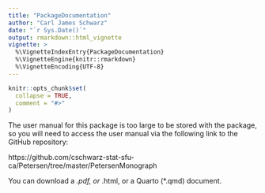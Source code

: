 ```yaml
---
title: "PackageDocumentation"
author: "Carl James Schwarz"
date: "`r Sys.Date()`"
output: rmarkdown::html_vignette
vignette: >
  %\VignetteIndexEntry{PackageDocumentation}
  %\VignetteEngine{knitr::rmarkdown}
  %\VignetteEncoding{UTF-8}
---
```


```r
knitr::opts_chunk$set(
  collapse = TRUE,
  comment = "#>"
)
```

The user manual for this package is too large to be stored with the package, so you will need to access the user manual
via the following link to the GitHub repository:


https://github.com/cschwarz-stat-sfu-ca/Petersen/tree/master/PetersenMonograph

You can download a *.pdf, or *.html, or a Quarto (*.qmd) document.

